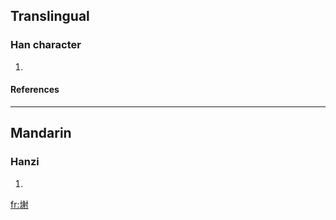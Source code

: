 ==Translingual==
===Han character===
{{Han char|rn=32|rad=土|as=10|sn=13|four=|canj=土竹竹戈 (GHHI)}}
# {{defn|Han|sort=土10}}
====References====
{{Han ref|kx=0236.341|hdz=10472.130|uh=586E|ud=22638}}
----
==Mandarin==
===Hanzi===
{{cmn-hanzi|pin=[[xiè]] ([[xie4]])|wg=hsieh<sup>4</sup>}}
# {{defn|Mandarin}}

[[fr:塮]]